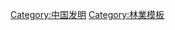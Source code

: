 {{Navbox
|name = Paper
|title = [[紙]]
|state = {{{state<includeonly>|autocollapse</includeonly>}}}
|bodyclass = hlist

|above = 
*[[紙#歷史|歷史]]
*[[造纸术]]

|group1 = 材料
|list1 = 
*[[高嶺石]]
*[[木漿]]
*[[纤维作物]]
*[[紙莎草]]
*{{le|造紙化學物質|Paper chemicals}}

|group2= 種類
|list2 = 
*{{le|阿馬特紙|Amate}}
*{{le|瀝青防水膜|Bituminous waterproofing|瀝青紙}}
*{{le|烘焙紙|Parchment paper}}
*{{le|香蕉紙|Banana paper}}
*[[字典纸]]
*{{le|红松香纸|Red rosin paper|油毛紙}}
*[[吸液纸|吸墨紙]]
*{{le|證券紙|Bond paper}}
*[[纸板]]
*{{le|繪圖紙|Cartridge paper}}
*[[銅版紙]]
*{{le|勞作紙|Construction paper}}
*[[瓦通紙|-{zh-hans:瓦通紙; zh-hk:瓦通紙; zh-tw:瓦楞纸}-]]
*[[複寫紙]]
*{{le|特殊用高級紙|Special fine paper|複印紙}}
*[[棉紙]]
*{{le|皺紋紙|Crêpe paper}}
*[[玻璃紙]]
*{{le|顯示板|Display board|展覽紙}}
*[[竹紙]]
*[[原稿紙]]
*{{le|方格紙|Graph paper}}
*{{le|半透明紙|Glassine}}
*{{le|麻紙|Hemp paper}}
*{{le|印度紙|India paper}}
*{{le|安格爾紙|Ingres paper}}
*{{le|韓紙|Korean paper}}
*[[牛皮紙]]
*{{le|簧目紙|Laid paper}}
*{{le|Lokta紙|Lokta paper}}
*[[馬尼拉紙]]
*[[新聞紙]]
*{{le|洋蔥紙|Onionskin}}
*[[摺紙]]
*{{le|厚紙板|Paperboard}}
*[[棉紙|抹布紙]]
*[[米紙]]
*{{le|捲煙紙|Rolling paper}}
*[[字典纸|聖經紙]]
*{{le|安全防偽紙|Security paper}}
*{{le|種子紙|Seed paper}}
*{{le|石頭紙|Stone paper}}
*{{le|焦油紙|Tar paper}}
*[[感熱紙]]
*{{le|薄型紙|Tissue paper}}
*[[透写纸|-{zh-hans:透写纸; zh-cn:透写纸 ;zh-tw:描圖紙;}-]]
*{{le|防油紙|Greaseproof paper}}
*{{le|摹写纸|Transfer paper}}
*{{le|無樹紙|Tree-free paper}}
*[[壁紙]]
*[[和紙]]
*{{le|瓦斯里纸|Wasli}}
*{{le|防水紙|Waterproof paper}}
*{{le|蠟紙|Wax paper}}
*{{le|化学浆纸|Wood-free paper|道林紙}}
*{{le|編織紙|Wove paper}}
*{{le|禮物包裝|Gift wrapping|包裝紙}}
*[[宣紙]]

|group3 = 規格
|list3 = 
*{{le|基重|Grammage|重量}}
*[[紙張尺寸|尺寸]]
**[[F4紙]]、[[F5紙]]
*[[紙張密度|密度]]
*[[令 (紙張單位)|令]]
*{{le|紙張表面化學物質|Surface chemistry of paper|表面化學物質}}
*{{le|濕強度|Wet strength}}

|group4 = 製造
|list4 = 
*{{le|木漿漂白|Bleaching of wood pulp}}
*[[压延成型]]
*{{le|锥形磨浆机|Conical refiner}}
*[[造紙術#過程|手工紙]]
*{{le|荷兰式打浆机|Hollander beater}}
*[[硫酸盐制浆法|硫酸鹽法]]
*{{le|有機溶劑製漿|Organosolv}}
*[[摺紙|紙藝工程]]
*[[造紙廠]]
*{{le|造紙機|Paper machine}}
*[[造紙術]]
*{{le|燒鹼法紙漿|Soda pulping}}
*{{le|亞硫酸鹽法|Sulfite process}}

|group5 = 造紙工業
|list5 = 
*[[造紙業]]
*{{le|歐洲紙漿造紙工業|Pulp and paper industry in Europe|歐洲}}
*{{le|加拿大紙漿造紙工業|Pulp and paper industry in Canada|加拿大}}
*{{le|印度紙漿造紙工業|Pulp and paper industry in India|印度}}
*{{le|日本紙漿造紙工業|Pulp and paper industry in Japan|日本}}
*{{le|美國紙漿造紙工業|Pulp and paper industry in the United States|美國}}
*[[造纸厂]]
*{{le|造紙廠列表|List of paper mills}}

|group6 = 議題
|list6 = 
*{{le|紙的環境影響|Environmental impact of paper}}
*{{le|紙的環境影響|Environmental impact of paper|紙汙染}}
*[[紙張回收]]

|belowstyle = font-weight:bold;
|below = 
* &emsp;{{icon|Category}}[[:Category:紙|分類]]
* &emsp;{{icon|Commons}}[[commons:Category:Paper|自由共享]]

}}<noinclude>
{{collapsible option}}
[[Category:中国发明]]
[[Category:紙| ]]
[[Category:林業模板]]
</noinclude>